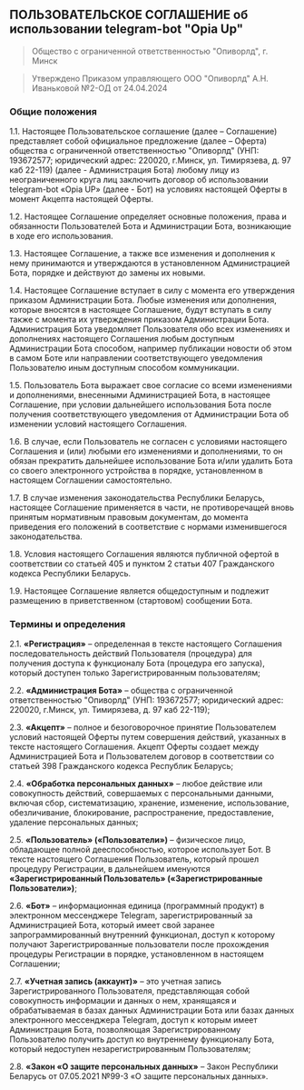 
## ПОЛЬЗОВАТЕЛЬСКОЕ СОГЛАШЕНИЕ об использовании telegram-bot "Opia Up"

> Общество с ограниченной ответственностью "Опиворлд", г. Минск

> Утверждено Приказом управляющего ООО "Опиворлд" А.Н. Иваньковой №2-ОД от 24.04.2024

<Steps>

### Общие положения

1.1. Настоящее Пользовательское соглашение (далее – Соглашение) представляет собой официальное предложение (далее – Оферта) общества с ограниченной ответственностью "Опиворлд" (УНП: 193672577; юридический адрес: 220020, г.Минск, ул. Тимирязева, д. 97 каб 22-119) (далее - Администрация Бота) любому лицу из неограниченного круга лиц заключить договор об использовании telegram-bot «Opia UP» (далее - Бот) на условиях настоящей Оферты в момент Акцепта настоящей Оферты.

1.2. Настоящее Соглашение определяет основные положения, права и обязанности Пользователей Бота и Администрации Бота, возникающие в ходе его использования.

1.3. Настоящее Соглашение, а также все изменения и дополнения к нему принимаются и утверждаются в установленном Администрацией Бота, порядке и действуют до замены их новыми.

1.4. Настоящее Соглашение вступает в силу с момента его утверждения приказом Администрации Бота. Любые изменения или дополнения, которые вносятся в настоящее Соглашение, будут вступать в силу также с момента их утверждения приказом Администрации Бота. Администрация Бота уведомляет Пользователя обо всех изменениях и дополнениях настоящего Соглашения любым доступным Администрации Бота способом, например публикации новости об этом в самом Боте или направлении соответствующего уведомления Пользователю иным доступным способом коммуникации.

1.5. Пользователь Бота выражает свое согласие со всеми изменениями и дополнениями, внесенными Администрацией Бота, в настоящее Соглашение, при условии дальнейшего использования Бота после получения соответствующего уведомления от Администрации Бота об изменении условий настоящего Соглашения.

1.6. В случае, если Пользователь не согласен с условиями настоящего Соглашения и (или) любыми его изменениями и дополнениями, то он обязан прекратить дальнейшее использование Бота и/или удалить Бота со своего электронного устройства в порядке, установленном в настоящем Соглашении самостоятельно. 

1.7. В случае изменения законодательства Республики Беларусь, настоящее Соглашение применяется в части, не противоречащей вновь принятым нормативным правовым документам, до момента приведения его положений в соответствие с нормами изменившегося законодательства.

1.8. Условия настоящего Соглашения являются публичной офертой в соответствии со статьей 405 и пунктом 2 статьи 407 Гражданского кодекса Республики Беларусь.

1.9. Настоящее Соглашение является общедоступным и подлежит размещению в приветственном (стартовом) сообщении Бота.

### Термины и определения

2.1. **«Регистрация»** – определенная в тексте настоящего Соглашения последовательность действий Пользователя (процедура) для получения доступа к функционалу Бота (процедура его запуска), который доступен только Зарегистрированным пользователям;

2.2. **«Администрация Бота»** –  общества с ограниченной ответственностью "Опиворлд" (УНП: 193672577; юридический адрес: 220020, г.Минск, ул. Тимирязева, д. 97 каб 22-119);

2.3. **«Акцепт»** – полное и безоговорочное принятие Пользователем условий настоящей Оферты путем совершения действий, указанных в тексте настоящего Соглашения. Акцепт Оферты создает между Администрацией Бота и Пользователем договор в соответствии со статьей 398 Гражданского кодекса Республик Беларусь;

2.4. **«Обработка персональных данных»** – любое действие или совокупность действий, совершаемых с персональными данными, включая сбор, систематизацию, хранение, изменение, использование, обезличивание, блокирование, распространение, предоставление, удаление персональных данных;

2.5. **«Пользователь» («Пользователи»)** – физическое лицо, обладающее полной дееспособностью, которое использует Бот. В тексте настоящего Соглашения Пользователь, который прошел процедуру Регистрации, в дальнейшем именуются **«Зарегистрированный Пользователь» («Зарегистрированные Пользователи»)**;

2.6. **«Бот»** – информационная единица (программный продукт) в электронном мессенджере Telegram, зарегистрированный за Администрацией Бота, который имеет свой заранее запрограммированный внутренний функционал, доступ к которому получают Зарегистрированные пользователи после прохождения процедуры Регистрации в порядке, установленном в настоящем Соглашении;

2.7. **«Учетная запись (аккаунт)»** – это учетная запись Зарегистрированного Пользователя, представляющая собой совокупность информации и данных о нем, хранящаяся и обрабатываемая в базах данных Администрации Бота или базах данных электронного мессенджера Telegram, доступ к которым имеет Администрация Бота, позволяющая Зарегистрированному Пользователю получить доступ  ко внутреннему функционалу Бота, который недоступен незарегистрированным Пользователям;

2.8. **«Закон «О защите персональных данных»** – Закон Республики Беларусь от 07.05.2021 №99-З «О защите персональных данных».

</Steps>